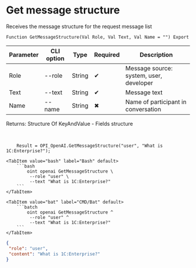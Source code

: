 ﻿---
sidebar_position: 4
description: Get message structure and other functions to work with OpenAI in the Open Integration Package, a free open-source integration library for 1C:Enterprise 8, OneScript and CLI
keywords: [1C, 1С, 1С:Enterprise, 1С:Enterprise 8.3, API, Integration, Services, Exchange, OneScript, CLI, OpenAI]
---


# Get message structure
 Receives the message structure for the request message list



`Function GetMessageStructure(Val Role, Val Text, Val Name = "") Export`

  | Parameter | CLI option | Type | Required | Description |
  |-|-|-|-|-|
  | Role | --role | String | &#x2714; | Message source: system, user, developer |
  | Text | --text | String | &#x2714; | Message text |
  | Name | --name | String | &#x2716; | Name of participant in conversation |

  
  Returns:  Structure Of KeyAndValue - Fields structure

<br/>




```bsl title="1C:Enterprise/OneScript code example"
    Result = OPI_OpenAI.GetMessageStructure("user", "What is 1C:Enterprise?");
```
 

 <Tabs>
  
    <TabItem value="bash" label="Bash" default>
        ```bash
            oint openai GetMessageStructure \
             --role "user" \
             --text "What is 1C:Enterprise?"
        ```
    </TabItem>
  
    <TabItem value="bat" label="CMD/Bat" default>
        ```batch
            oint openai GetMessageStructure ^
             --role "user" ^
             --text "What is 1C:Enterprise?"
        ```
    </TabItem>
</Tabs>


```json title="Result"
{
 "role": "user",
 "content": "What is 1C:Enterprise?"
}
```
